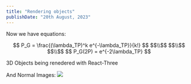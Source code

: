```yaml
---
title: "Rendering objects"
publishDate: "20th August, 2023"
---
```

Now we have equations:
<center> 
$$ P_G = \frac{(\lambda_TP)^k e^{-\lambda_TP}}{k!} $$
$$\\$$
$$\\$$
$$\\$$
$$ P_G(2P) = e^{-2\lambda_TP} $$
</center>

3D Objects being renedered with React-Three
<MeshRender url="../bottle-tutorial.glb"/>

And Normal Images:
<img src="../noise.png"/>

